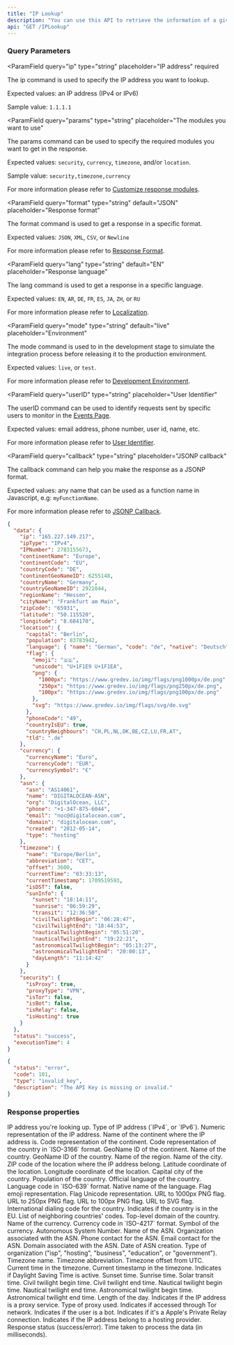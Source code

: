 ```yaml
---
title: "IP Lookup"
description: "You can use this API to retrieve the information of a given IP address."
api: "GET /IPLookup"
---
```


### Query Parameters

<ParamField
  query="ip"
  type="string"
  placeholder="IP address"
  required
>
  The ip command is used to specify the IP address you want to lookup.

Expected values: an IP address (IPv4 or IPv6)

Sample value: `1.1.1.1`

</ParamField>

<ParamField
  query="params"
  type="string"
  placeholder="The modules you want to use"
>
  The params command can be used to specify the required modules you want to get
  in the response.

Expected values: `security`, `currency`, `timezone`, and/or `location`.

Sample value: `security,timezone,currency`

For more information please refer to [Customize response modules](/options/customize-modules).

</ParamField>

<ParamField
  query="format"
  type="string"
  default="JSON"
  placeholder="Response format"
>
  The format command is used to get a response in a specific format.

Expected values: `JSON`, `XML`, `CSV`, or `Newline`

For more information please refer to [Response Format](/options/response-format).

</ParamField>

<ParamField
  query="lang"
  type="string"
  default="EN"
  placeholder="Response language"
>
  The lang command is used to get a response in a specific language.

Expected values: `EN`, `AR`, `DE`, `FR`, `ES`, `JA`, `ZH`, or `RU`

For more information please refer to [Localization](/options/localization).

</ParamField>

<ParamField
  query="mode"
  type="string"
  default="live"
  placeholder="Environment"
>
  The mode command is used to in the development stage to simulate the integration process before releasing it to the production environment.

Expected values: `live`, or `test`.

For more information please refer to [Development Environment](/options/development-environment).

</ParamField>

<ParamField
  query="userID"
  type="string"
  placeholder="User Identifier"
>
  The userID command can be used to identify requests sent by specific users to monitor in the [Events Page](/dashboard-guides/monitoring-capabilities/real-time-threat-monitoring).

Expected values: email address, phone number, user id, name, etc.

For more information please refer to [User Identifier](/options/user-identifier).

</ParamField>

<ParamField
  query="callback"
  type="string"
  placeholder="JSONP callback"
>
  The callback command can help you make the response as a JSONP format.

Expected values: any name that can be used as a function name in Javascript, e.g: `myFunctionName`.

For more information please refer to [JSONP Callback](/options/jsonp-callback).

</ParamField>

<ResponseExample>

```json Success
{
  "data": {
    "ip": "165.227.149.217",
    "ipType": "IPv4",
    "IPNumber": 2783155673,
    "continentName": "Europe",
    "continentCode": "EU",
    "countryCode": "DE",
    "continentGeoNameID": 6255148,
    "countryName": "Germany",
    "countryGeoNameID": 2921044,
    "regionName": "Hessen",
    "cityName": "Frankfurt am Main",
    "zipCode": "65931",
    "latitude": "50.115520",
    "longitude": "8.684170",
    "location": {
      "capital": "Berlin",
      "population": 83783942,
      "language": { "name": "German", "code": "de", "native": "Deutsch" },
      "flag": {
        "emoji": "🇩🇪",
        "unicode": "U+1F1E9 U+1F1EA",
        "png": {
          "1000px": "https://www.gredev.io/img/flags/png1000px/de.png",
          "250px": "https://www.gredev.io/img/flags/png250px/de.png",
          "100px": "https://www.gredev.io/img/flags/png100px/de.png"
        },
        "svg": "https://www.gredev.io/img/flags/svg/de.svg"
      },
      "phoneCode": "49",
      "countryIsEU": true,
      "countryNeighbours": "CH,PL,NL,DK,BE,CZ,LU,FR,AT",
      "tld": ".de"
    },
    "currency": {
      "currencyName": "Euro",
      "currencyCode": "EUR",
      "currencySymbol": "€"
    },
    "asn": {
      "asn": "AS14061",
      "name": "DIGITALOCEAN-ASN",
      "org": "DigitalOcean, LLC",
      "phone": "+1-347-875-6044",
      "email": "noc@digitalocean.com",
      "domain": "digitalocean.com",
      "created": "2012-05-14",
      "type": "hosting"
    },
    "timezone": {
      "name": "Europe/Berlin",
      "abbreviation": "CET",
      "offset": 3600,
      "currentTime": "03:33:13",
      "currentTimestamp": 1709519593,
      "isDST": false,
      "sunInfo": {
        "sunset": "18:14:11",
        "sunrise": "06:59:29",
        "transit": "12:36:50",
        "civilTwilightBegin": "06:28:47",
        "civilTwilightEnd": "18:44:53",
        "nauticalTwilightBegin": "05:51:20",
        "nauticalTwilightEnd": "19:22:21",
        "astronomicalTwilightBegin": "05:13:27",
        "astronomicalTwilightEnd": "20:00:13",
        "dayLength": "11:14:42"
      }
    },
    "security": {
      "isProxy": true,
      "proxyType": "VPN",
      "isTor": false,
      "isBot": false,
      "isRelay": false,
      "isHosting": true
    }
  },
  "status": "success",
  "executionTime": 4
}
```

```json Error
{
  "status": "error",
  "code": 101,
  "type": "invalid_key",
  "description": "The API Key is missing or invalid."
}
```

</ResponseExample>

### Response properties

<ResponseField name="data" type="object" required>
  <Expandable title="properties" defaultOpen={true}>
    <ResponseField name="ip" type="string" required>
      IP address you're looking up.
    </ResponseField>
    <ResponseField name="ipType" type="string" required>
      Type of IP address (`IPv4`, or `IPv6`).
    </ResponseField>
    <ResponseField name="IPNumber" type="integer" required>
      Numeric representation of the IP address.
    </ResponseField>
    <ResponseField name="continentName" type="string" required>
      Name of the continent where the IP address is.
    </ResponseField>
    <ResponseField name="continentCode" type="string" required>
      Code representation of the continent.
    </ResponseField>
    <ResponseField name="countryCode" type="string" required>
      Code representation of the country in `ISO-3166` format.
    </ResponseField>
    <ResponseField name="continentGeoNameID" type="integer" required>
      GeoName ID of the continent.
    </ResponseField>
    <ResponseField name="countryName" type="string" required>
      Name of the country.
    </ResponseField>
    <ResponseField name="countryGeoNameID" type="integer" required>
      GeoName ID of the country.
    </ResponseField>
    <ResponseField name="regionName" type="string" required>
      Name of the region.
    </ResponseField>
    <ResponseField name="cityName" type="string" required>
      Name of the city.
    </ResponseField>
    <ResponseField name="zipCode" type="string" required>
      ZIP code of the location where the IP address belong.
    </ResponseField>
    <ResponseField name="latitude" type="string" required>
      Latitude coordinate of the location.
    </ResponseField>
    <ResponseField name="longitude" type="string" required>
      Longitude coordinate of the location.
    </ResponseField>
    <ResponseField name="location" type="object" required>
      <Expandable title="details">
        <ResponseField name="capital" type="string" required>
          Capital city of the country.
        </ResponseField>
        <ResponseField name="population" type="integer" required>
          Population of the country.
        </ResponseField>
        <ResponseField name="language" type="object" required>
          <Expandable title="details">
            <ResponseField name="name" type="string" required>
              Official language of the country.
            </ResponseField>
            <ResponseField name="code" type="string" required>
              Language code in `ISO-639` format.
            </ResponseField>
            <ResponseField name="native" type="string" required>
              Native name of the language.
            </ResponseField>
          </Expandable>
        </ResponseField>
        <ResponseField name="flag" type="object" required>
          <Expandable title="details">
            <ResponseField name="emoji" type="string" required>
              Flag emoji representation.
            </ResponseField>
            <ResponseField name="unicode" type="string" required>
              Flag Unicode representation.
            </ResponseField>
            <ResponseField name="png" type="object" required>
              <Expandable title="images">
                <ResponseField name="1000px" type="string" required>
                  URL to 1000px PNG flag.
                </ResponseField>
                <ResponseField name="250px" type="string" required>
                  URL to 250px PNG flag.
                </ResponseField>
                <ResponseField name="100px" type="string" required>
                  URL to 100px PNG flag.
                </ResponseField>
              </Expandable>
            </ResponseField>
            <ResponseField name="svg" type="string" required>
              URL to SVG flag.
            </ResponseField>
          </Expandable>
        </ResponseField>
        <ResponseField name="phoneCode" type="string" required>
          International dialing code for the country.
        </ResponseField>
        <ResponseField name="countryIsEU" type="boolean" required>
          Indicates if the country is in the EU.
        </ResponseField>
        <ResponseField name="countryNeighbours" type="string" required>
          List of neighboring countries' codes.
        </ResponseField>
        <ResponseField name="tld" type="string" required>
          Top-level domain of the country.
        </ResponseField>
      </Expandable>
    </ResponseField>
    <ResponseField name="currency" type="object" required>
      <Expandable title="details">
        <ResponseField name="currencyName" type="string" required>
          Name of the currency.
        </ResponseField>
        <ResponseField name="currencyCode" type="string" required>
          Currency code in `ISO-4217` format.
        </ResponseField>
        <ResponseField name="currencySymbol" type="string" required>
          Symbol of the currency.
        </ResponseField>
      </Expandable>
    </ResponseField>
    <ResponseField name="asn" type="object" required>
      <Expandable title="details">
        <ResponseField name="asn" type="string" required>
          Autonomous System Number.
        </ResponseField>
        <ResponseField name="name" type="string" required>
          Name of the ASN.
        </ResponseField>
        <ResponseField name="org" type="string" required>
          Organization associated with the ASN.
        </ResponseField>
        <ResponseField name="phone" type="string" required>
          Phone contact for the ASN.
        </ResponseField>
        <ResponseField name="email" type="string" required>
          Email contact for the ASN.
        </ResponseField>
        <ResponseField name="domain" type="string" required>
          Domain associated with the ASN.
        </ResponseField>
        <ResponseField name="created" type="string" required>
          Date of ASN creation.
        </ResponseField>
        <ResponseField name="type" type="string" required>
          Type of organization ("isp", "hosting", "business", "education", or
          "government").
        </ResponseField>
      </Expandable>
    </ResponseField>
    <ResponseField name="timezone" type="object" required>
      <Expandable title="details">
        <ResponseField name="name" type="string" required>
          Timezone name.
        </ResponseField>
        <ResponseField name="abbreviation" type="string" required>
          Timezone abbreviation.
        </ResponseField>
        <ResponseField name="offset" type="integer" required>
          Timezone offset from UTC.
        </ResponseField>
        <ResponseField name="currentTime" type="string" required>
          Current time in the timezone.
        </ResponseField>
        <ResponseField name="currentTimestamp" type="integer" required>
          Current timestamp in the timezone.
        </ResponseField>
        <ResponseField name="isDST" type="boolean" required>
          Indicates if Daylight Saving Time is active.
        </ResponseField>
        <ResponseField name="sunInfo" type="object" required>
          <Expandable title="details">
            <ResponseField name="sunset" type="string" required>
              Sunset time.
            </ResponseField>
            <ResponseField name="sunrise" type="string" required>
              Sunrise time.
            </ResponseField>
            <ResponseField name="transit" type="string" required>
              Solar transit time.
            </ResponseField>
            <ResponseField name="civilTwilightBegin" type="string" required>
              Civil twilight begin time.
            </ResponseField>
            <ResponseField name="civilTwilightEnd" type="string" required>
              Civil twilight end time.
            </ResponseField>
            <ResponseField name="nauticalTwilightBegin" type="string" required>
              Nautical twilight begin time.
            </ResponseField>
            <ResponseField name="nauticalTwilightEnd" type="string" required>
              Nautical twilight end time.
            </ResponseField>
            <ResponseField
              name="astronomicalTwilightBegin"
              type="string"
              required
            >
              Astronomical twilight begin time.
            </ResponseField>
            <ResponseField
              name="astronomicalTwilightEnd"
              type="string"
              required
            >
              Astronomical twilight end time.
            </ResponseField>
            <ResponseField name="dayLength" type="string" required>
              Length of the day.
            </ResponseField>
          </Expandable>
        </ResponseField>
      </Expandable>
    </ResponseField>
    <ResponseField name="security" type="object" required>
      <Expandable title="details">
        <ResponseField name="isProxy" type="boolean" required>
          Indicates if the IP address is a proxy service.
        </ResponseField>
        <ResponseField name="proxyType" type="string" required>
          Type of proxy used.
        </ResponseField>
        <ResponseField name="isTor" type="boolean" required>
          Indicates if accessed through Tor network.
        </ResponseField>
        <ResponseField name="isBot" type="boolean" required>
          Indicates if the user is a bot.
        </ResponseField>
        <ResponseField name="isRelay" type="boolean" required>
          Indicates if it's a Apple's Private Relay connection.
        </ResponseField>
        <ResponseField name="isHosting" type="boolean" required>
          Indicates if the IP address belong to a hosting provider.
        </ResponseField>
      </Expandable>
    </ResponseField>
  </Expandable>
  <ResponseField name="status" type="string" required>
    Response status (success/error).
  </ResponseField>
  <ResponseField name="executionTime" type="integer" required>
    Time taken to process the data (in milliseconds).
  </ResponseField>
</ResponseField>
